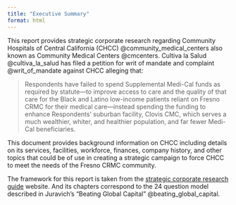 ```yaml
---
title: "Executive Summary"
format: html
---
```


This report provides strategic corporate research regarding Community Hospitals of Central California (CHCC) @community_medical_centers also known as Community Medical Centers @cmcenters. Cultiva la Salud @cultiva_la_salud has filed a petition for writ of mandate and complaint @writ_of_mandate against CHCC alleging that:

> Respondents have failed to spend Supplemental Medi-Cal funds as required by statute—to improve access to care and the quality of that care for the Black and Latino low-income patients reliant on Fresno CRMC for their medical care—instead spending the funding to enhance Respondents’ suburban facility, Clovis CMC, which serves a much wealthier, whiter, and healthier population, and far fewer Medi-Cal beneficiaries.

This document provides background information on CHCC including details on its services, facilities, workforce, finances, company history, and other topics that could be of use in creating a strategic campaign to force CHCC to meet the needs of the Fresno CRMC community.

  
The framework for this report is taken from the [strategic corporate research guide ](https://strategiccorporateresearch.org/) website. And its chapters correspond to the 24 question model described in Juravich's "Beating Global Capital" @beating_global_capital.